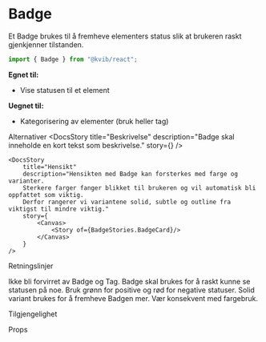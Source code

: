 
<Meta of={BadgeStories} />

# Badge

Et Badge brukes til å fremheve elementers status slik at brukeren raskt gjenkjenner tilstanden.


```jsx
import { Badge } from "@kvib/react";
```
<DocsContainer>

**Egnet til:**

- Vise statusen til et element

**Uegnet til:**

- Kategorisering av elementer (bruk heller tag)

<Feedback component="Badge" />

</DocsContainer>

<DocsHeading>Alternativer</DocsHeading>
<DocsContainer>
    <DocsStory
        title="Beskrivelse"
        description="Badge skal inneholde en kort tekst som beskrivelse."
        story={<Canvas of={BadgeStories.BadgeTexts} />}
    />

    <DocsStory
        title="Hensikt"
        description="Hensikten med Badge kan forsterkes med farge og varianter.
        Sterkere farger fanger blikket til brukeren og vil automatisk bli oppfattet som viktig.
        Derfor rangerer vi variantene solid, subtle og outline fra viktigst til mindre viktig."
        story={
            <Canvas>
                <Story of={BadgeStories.BadgeCard}/>
            </Canvas>
        }
    />

</DocsContainer>


<DocsHeading>Retningslinjer</DocsHeading>

Ikke bli forvirret av Badge og Tag. Badge skal brukes for å raskt kunne se statusen på noe. Bruk grønn for positive og rød for negative statuser.
Solid variant brukes for å fremheve Badgen mer. Vær konsekvent med fargebruk.

<DocsHeading>Tilgjengelighet</DocsHeading>


<DocsHeading>Props</DocsHeading>

<Canvas of={BadgeStories.Badge} />
<Controls of={BadgeStories.Badge} />
